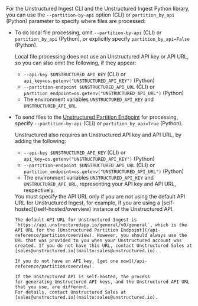 For the Unstructured Ingest CLI and the Unstructured Ingest Python library, you can use the `--partition-by-api` option (CLI) or `partition_by_api` (Python) parameter to specify where files are processed:

- To do local file processing, omit `--partition-by-api` (CLI) or `partition_by_api` (Python), or explicitly specify `partition_by_api=False` (Python).

  Local file processing does not use an Unstructured API key or API URL, so you can also omit the following, if they appear:

  - `--api-key $UNSTRUCTURED_API_KEY` (CLI) or `api_key=os.getenv("UNSTRUCTURED_API_KEY")` (Python)
  - `--partition-endpoint $UNSTRUCTURED_API_URL` (CLI) or `partition_endpoint=os.getenv("UNSTRUCTURED_API_URL")` (Python)
  - The environment variables `UNSTRUCTURED_API_KEY` and `UNSTRUCTURED_API_URL`

- To send files to the [Unstructured Partition Endpoint](/api-reference/partition/overview) for processing, specify `--partition-by-api` (CLI) or `partition_by_api=True` (Python). 

  Unstructured also requires an Unstructured API key and API URL, by adding the following:

  - `--api-key $UNSTRUCTURED_API_KEY` (CLI) or `api_key=os.getenv("UNSTRUCTURED_API_KEY")` (Python)
  - `--partition-endpoint $UNSTRUCTURED_API_URL` (CLI) or `partition_endpoint=os.getenv("UNSTRUCTURED_API_URL")` (Python)
  - The environment variables `UNSTRUCTURED_API_KEY` and `UNSTRUCTURED_API_URL`, representing your API key and API URL, respectively.

  <Note>
      You must specify the API URL only if you are not using the default API URL for Unstructured Ingest, for example, if you are using a [self-hosted](/self-hosted/overview) instance of the Unstructured API.

      The default API URL for Unstructured Ingest is `https://api.unstructuredapp.io/general/v0/general`, which is the API URL for the [Unstructured Partition Endpoint](/api-reference/partition/overview). However, you should always use the URL that was provided to you when your Unstructured account was created. If you do not have this URL, contact Unstructured Sales at [sales@unstructured.io](mailto:sales@unstructured.io).

      If you do not have an API key, [get one now](/api-reference/partition/overview).

      If the Unstructured API is self-hosted, the process
      for generating Unstructured API keys, and the Unstructured API URL that you use, are different. 
      For details, contact Unstructured Sales at 
      [sales@unstructured.io](mailto:sales@unstructured.io).
  </Note>